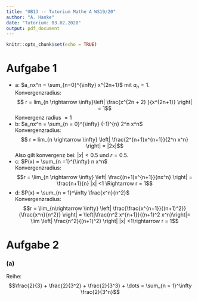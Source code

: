 ```yaml
---
title: "UB13 -- Tutorium Mathe A WS19/20"
author: "A. Hanke"
date: "Tutorium: 03.02.2020"
output: pdf_document
---
```


```r
knitr::opts_chunk$set(echo = TRUE)
```

# Aufgabe 1
- a: $a_nx^n = \sum_{n=0}^{\infty} x^{2n+1}$ mit $a_n = 1$.  
Konvergenzradius:$$ r = lim_{n \rightarrow \infty}\left| \frac{x^{2n + 2} }{x^{2n+1}} \right| = 1$$
Konvergenz radius $=1$
- b: $a_nx^n = \sum_{n = 0}^{\infty} (-1)^{n} 2^n x^n$  
  Konvergenzradius:$$ r = lim_{n \rightarrow \infty}
  \left| \frac{2^{n+1}x^{n+1}}{2^n x^n} \right| = |2x|$$
  Also gilt konvergenz bei: $|x|< 0.5$ und $r = 0.5$.
- c: $P(x) = \sum_{n =1}^{\infty} n x^n$  
  Konvergenzradius:$$r = \lim_{n \rightarrow \infty} \left| \frac{(n+1)x^{n+1}}{nx^n} \right| = \frac{n+1}{n} |x| <1 \Rightarrow r = 1$$
- d: $P(x) = \sum_{n = 1}^\infty \frac{x^n}{n^2}$  
  Konvergenzradius:$$r = \lim_{n\rightarrow \infty}
  \left| \frac{\frac{x^{n+1}}{(n+1)^2}}{\frac{x^n}{n^2}} \right| =
  \left|\frac{n^2 x^{n+1}}{(n+1)^2 x^n}\right|=
  \lim \left| \frac{n^2}{(n+1)^2} \right| |x| <1\rightarrow r = 1$$

# Aufgabe 2
### (a)
Reihe:
$$\frac{2}{3} + \frac{2}{3^2} + \frac{2}{3^3} + \dots = \sum_{n = 1}^\infty \frac{2}{3^n}$$
